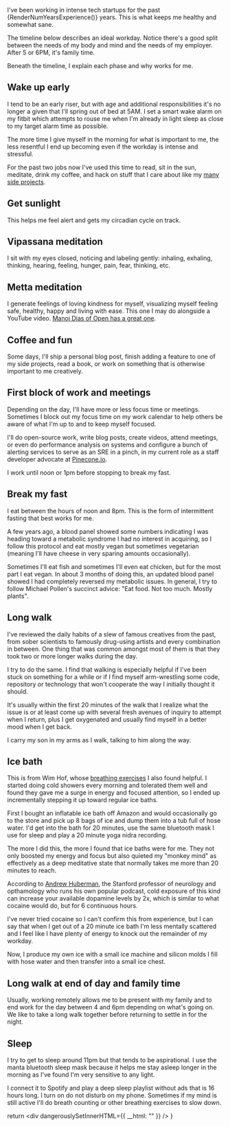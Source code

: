 I've been working in intense tech startups for the past {RenderNumYearsExperience()} years. This is what keeps me healthy and somewhat sane.

The timeline below describes an ideal workday. Notice there's a good split between the needs of my body and mind and the needs of my employer. After 5 or 6PM, it's family time. 

Beneath the timeline, I explain each phase and why works for me. 



## Wake up early  



I tend to be an early riser, but with age and additional responsibilities it's no longer a given that I'll spring out of bed at 5AM. I set a smart wake alarm on my fitbit which attempts to rouse me when I'm 
already in light sleep as close to my target alarm time as possible. 

The more time I give myself in the morning for what is important to me, the less resentful I end up becoming even if the workday is intense and stressful. 

For the past two jobs now I've used this time to read, sit in the sun, meditate, drink my coffee, and hack on stuff that I care about like my [many side projects](https://github.com/zackproser).

## Get sunlight 



This helps me feel alert and gets my circadian cycle on track. 

## Vipassana meditation



I sit with my eyes closed, noticing and labeling gently: inhaling, exhaling, thinking, hearing, feeling, hunger, pain, fear, thinking, etc.

## Metta meditation



I generate feelings of loving kindness for myself, visualizing myself feeling safe, healthy, happy and living with ease. This one I may do alongside a YouTube video. [Manoj Dias of Open has a great one](https://www.youtube.com/watch?v=vj0JDwQLof4).

## Coffee and fun 



Some days, I'll ship a personal blog post, finish adding a feature to one of my side projects, read a book, or work on something that is otherwise important to me creatively. 

## First block of work and meetings 



Depending on the day, I'll have more or less focus time or meetings. Sometimes I block out my focus time on my work calendar to help others be aware of what I'm up to and to keep myself focused. 

I'll do open-source work, write blog posts, create videos, attend meetings, or even do performance analysis on systems and configure a bunch of alerting services to serve as an SRE in a pinch, in my current role as a staff developer advocate at [Pinecone.io](https://www.pinecone.io).

I work until noon or 1pm before stopping to break my fast. 

## Break my fast 



I eat between the hours of noon and 8pm. This is the form of intermittent fasting that best works for me. 

A few years ago, a blood panel showed some numbers indicating I was heading toward a metabolic syndrome I had no interest in acquiring, so I follow this protocol and eat mostly vegan but sometimes vegetarian (meaning I'll have cheese in very sparing amounts occasionally). 

Sometimes I'll eat fish and sometimes I'll even eat chicken, but for the most part I eat vegan. In about 3 months of doing this, an updated blood panel showed I had completely reversed my metabolic issues. In general, I try to follow Michael Pollen's succinct advice: "Eat food. Not too much. Mostly plants". 

## Long walk 



I've reviewed the daily habits of a slew of famous creatives from the past, from sober scientists to famously drug-using artists and every combination in between. One thing that was common amongst most of them is that they took two or more longer walks during the day. 

I try to do the same. I find that walking is especially helpful if I've been stuck on something for a while or if I find myself arm-wrestling some code, repository or technology that won't cooperate the way I initially thought it should. 

It's usually within the first 20 minutes of the walk that I realize what the issue is or at least come up with several fresh avenues of inquiry to attempt when I return, plus I get oxygenated and usually find myself in a better mood when I get back. 

I carry my son in my arms as I walk, talking to him along the way. 

## Ice bath 



This is from Wim Hof, whose [breathing exercises](https://www.youtube.com/watch?v=tybOi4hjZFQ) I also found helpful. I started doing cold showers every morning and tolerated them well and found they gave me a surge in energy and focused attention, so I ended up incrementally stepping it up toward regular ice baths. 

First I bought an inflatable ice bath off Amazon and would occasionally go to the store and pick up 8 bags of ice and dump them into a tub full of hose water. I'd get into the bath for 20 minutes, use the same bluetooth mask I use for sleep and play a 20 minute yoga nidra recording. 

The more I did this, the more I found that ice baths were for me. They not only boosted my energy and focus but also quieted my "monkey mind" as effectively as a deep meditative state that normally takes me more than 20 minutes to reach. 

According to  [Andrew Huberman](https://www.hubermanlab.com/), the Stanford professor of neurology and opthamology who runs his own popular podcast, cold exposure of this kind can increase your available dopamine levels by 2x, which is similar to what cocaine would do, but for 6 continuous hours. 

I've never tried cocaine so I can't confirm this from 
experience, but I can say that when I get out of a 20 minute ice bath I'm less mentally scattered and I feel like I have plenty of energy to knock out the remainder of my workday. 

Now, I produce my own ice with a small ice machine and silicon molds I fill with hose water and then transfer into a small ice chest. 

## Long walk at end of day and family time 



Usually, working remotely allows me to be present with my family and to end work for the day between 4 and 6pm depending on what's going on. We like to take a long walk together before returning to settle in for the night. 

## Sleep 



I try to get to sleep around 11pm but that tends to be aspirational. I use the manta bluetooth sleep mask because it helps me stay asleep longer in the morning as I've found I'm very sensitive to any light. 

I connect it to Spotify and play a deep sleep playlist without ads that is 16 hours long. I turn on do not disturb on my phone. Sometimes if my mind is still active I'll do breath counting or other breathing exercises to slow down. 


  return <div dangerouslySetInnerHTML={{ __html: "" }} />
}
